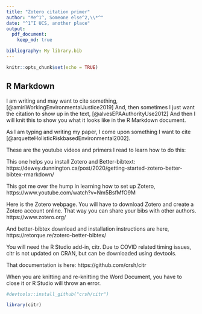 ---
title: "Zotero citation primer"
author: "Me^1^, Someone else^2,\\*^"
date: "^1^I UCS, another place"
output:
  pdf_document:
    keep_md: true

bibliography: My library.bib
---

```{r setup, include=FALSE}
knitr::opts_chunk$set(echo = TRUE)
```

## R Markdown

I am writing and may want to cite something, [@amiriWorkingEnvironmentalJustice2019] And, then sometimes I just want the citation to show up in the text, [@alvesEPAAuthorityUse2012] And then I will knit this to show you what it looks like in the R Markdown document. 

As I am typing and writing my paper, I come upon something I want to cite  [@arquetteHolisticRiskbasedEnvironmental2002].

These are the youtube videos and primers I read to learn how to do this:

This one helps you install Zotero and Better-bibtext:
https://dewey.dunnington.ca/post/2020/getting-started-zotero-better-bibtex-rmarkdown/

This got me over the hump in learning how to set up Zotero,
https://www.youtube.com/watch?v=Nm5BsfMfO9M

Here is the Zotero webpage. You will have to download Zotero and create a Zotero account online. That way you can share your bibs with other authors.
https://www.zotero.org/

And better-bibtex download and installation instructions are here,
https://retorque.re/zotero-better-bibtex/

You will need the R Studio add-in, citr. Due to COVID related timing issues, citr is not updated on CRAN, but can be downloaded using devtools. 

That documentation is here: 
https://github.com/crsh/citr

When you are knitting and re-knitting the Word Document, you have to close it or R Studio will throw an error.

```{r packages}

#devtools::install_github("crsh/citr")

library(citr)

```

